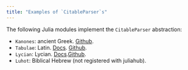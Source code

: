 ```yaml
---
title: "Examples of `CitableParser`s"
---
```


The following Julia modules implement the `CitableParser` abstraction:


- `Kanones`: ancient Greek. [Github](https://github.com/neelsmith/Kanones.jl).
- `Tabulae`: Latin. [Docs](https://neelsmith.github.io/Tabulae.jl/stable/). [Github](https://github.com/neelsmith/Tabulae.jl).
- `Lycian`: Lycian. [Docs](https://neelsmith.github.io/Lycian.jl/stable/).[Github](https://github.com/neelsmith/Lycian.jl).
- `Luhot`: Biblical Hebrew (not registered with juliahub).